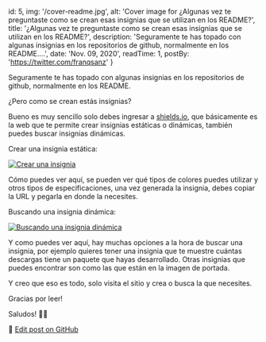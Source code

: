 
  id: 5,
  img: '/cover-readme.jpg',
  alt: 'Cover image for ¿Algunas vez te preguntaste como se crean esas insignias que se utilizan en los README?',
  title: '¿Algunas vez te preguntaste como se crean esas insignias que se utilizan en los README?',
  description: 'Seguramente te has topado con algunas insignias en los repositorios de github, normalmente en los README....',
  date: 'Nov. 09, 2020',
  readTime: 1,
  postBy: 'https://twitter.com/franqsanz'
}


Seguramente te has topado con algunas insignias en los repositorios de github, normalmente en los README.

¿Pero como se crean estás insignias?

Bueno es muy sencillo solo debes ingresar a [shields.io](https://shields.io/), que básicamente es la web que te permite crear insignias estáticas o dinámicas, también puedes buscar insignias dinámicas.

Crear una insignia estática:

<a className="viewImg" href="/crear-una-insignia.png">
  <img src="/crear-una-insignia.png" alt="Crear una insignia" />
</a>

Cómo puedes ver aquí, se pueden ver qué tipos de colores puedes utilizar y otros tipos de especificaciones, una vez generada la insignia, debes copiar la URL y pegarla en donde la necesites.

Buscando una insignia dinámica:

<a className="viewImg" href="/buscando-una-insignia-dinámica.png">
  <img src="/buscando-una-insignia-dinámica.png" alt="Buscando una insignia dinámica" />
</a>

Y como puedes ver aquí, hay muchas opciones a la hora de buscar una insignia, por ejemplo quieres tener una insignia que te muestre cuántas descargas tiene un paquete que hayas desarrollado. Otras insignias que puedes encontrar son como las que están en la imagen de portada.

Y creo que eso es todo, solo visita el sitio y crea o busca la que necesites.

Gracias por leer!

Saludos! 👍🏻

📝 [Edit post on GitHub](https://github.com/Franqsanz/GDevTown/blob/main/pages/blog/algunas-vez-te-preguntaste-de-donde-se-crean-esa-insignias-que-utilizan-en-los-readme/index.mdx)